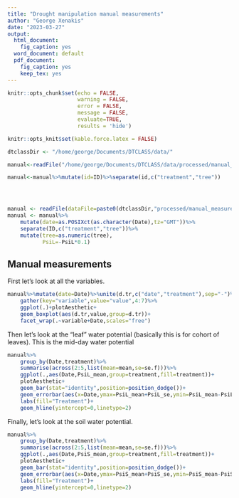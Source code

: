 ```yaml
---
title: "Drought manipulation manual measurements"
author: "George Xenakis"
date: "2023-03-27"
output: 
  html_document: 
    fig_caption: yes
  word_document: default
  pdf_document: 
    fig_caption: yes
    keep_tex: yes
---
```


```r
knitr::opts_chunk$set(echo = FALSE, 
                      warning = FALSE, 
                      error = FALSE, 
                      message = FALSE, 
                      evaluate=TRUE,
                      results = 'hide')

knitr::opts_knit$set(kable.force.latex = FALSE)

```


```r
dtclassDir <- "/home/george/Documents/DTCLASS/data/"

manual<-readFile("/home/george/Documents/DTCLASS/data/processed/manual_measurements/manual.csv",h=T)

manual<-manual%>%mutate(id=ID)%>%separate(id,c("treatment","tree"))




manual <- readFile(dataFile=paste0(dtclassDir,"processed/manual_measurements/manual.csv"),h=T)
manual <- manual%>%
    mutate(date=as.POSIXct(as.character(Date),tz="GMT"))%>%
    separate(ID,c("treatment","tree"))%>%
    mutate(tree=as.numeric(tree),
           PsiL=-PsiL*0.1)


```


## Manual measurements
First let's look at all the variables.

```r
manual%>%mutate(date=Date)%>%unite(d.tr,c("date","treatment"),sep="-")%>%
    gather(key="variable",value="value",4:7)%>%
    ggplot(.)+plotAesthetic+
    geom_boxplot(aes(d.tr,value,group=d.tr))+
    facet_wrap(.~variable+Date,scales="free")
```


Then let's look at the "leaf" water potential (basically this is for cohort of leaves). This is the mid-day water potential

```r

manual%>%
    group_by(Date,treatment)%>%
    summarise(across(2:5,list(mean=mean,se=se.f)))%>%
    ggplot(.,aes(Date,PsiL_mean,group=treatment,fill=treatment))+
    plotAesthetic+
    geom_bar(stat="identity",position=position_dodge())+
    geom_errorbar(aes(x=Date,ymax=PsiL_mean+PsiL_se,ymin=PsiL_mean-PsiL_se),width=2,position=position_dodge(5))+
    labs(fill="Treatment")+
    geom_hline(yintercept=0,linetype=2)
```

Finally, let's look at the soil water potential.
```r
manual%>%
    group_by(Date,treatment)%>%
    summarise(across(2:5,list(mean=mean,se=se.f)))%>%
    ggplot(.,aes(Date,PsiS_mean,group=treatment,fill=treatment))+
    plotAesthetic+
    geom_bar(stat="identity",position=position_dodge())+
    geom_errorbar(aes(x=Date,ymax=PsiS_mean+PsiS_se,ymin=PsiS_mean-PsiS_se),width=2,position=position_dodge(5))+
    labs(fill="Treatment")+
    geom_hline(yintercept=0,linetype=2)
```